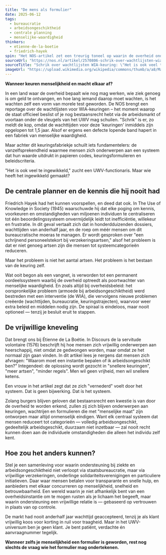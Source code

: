 ```yaml
---
title: "De mens als formulier"
date: 2025-06-12
tags:
  - bureaucratie
  - arbeidsongeschiktheid
  - centrale planning
  - menselijke-waardigheid
thinkers:
  - etienne-de-la-boetie
  - friedrich-hayek
spin: "Het NOS-artikel zet een treurig toneel op waarin de overheid ondanks haar goede bedoelingen struikelt over complexiteit en personeelstekort. De lezer wordt vriendelijk uitgenodigd om mee te rouwen om het feit dat het keuren van mensen voor uitkeringen 'veel te ingewikkeld' is geworden, zonder zich af te vragen wie het systeem zo complex heeft gemaakt — of waarom mensen überhaupt gekeurd moeten worden om te mogen bestaan zonder loon."
sourceUrl: "https://nos.nl/artikel/2570806-schrik-over-wachtlijsten-wia-keuring-het-is-ook-veel-te-ingewikkeld"
sourceTitle: "Schrik over wachtlijsten WIA-keuring: \"Het is ook veel te ingewikkeld\""
imageUrl: "https://upload.wikimedia.org/wikipedia/commons/thumb/a/a8/Mantelb%C3%B6gen.JPG/1200px-Mantelb%C3%B6gen.JPG"
---
```


**Wanneer keuren menselijkheid en macht elkaar af?**

In een land waar de overheid bepaalt wie nog mag werken, wie ziek genoeg is om geld te ontvangen, en hoe lang iemand daarop moet wachten, is het wachten zelf een vorm van morele test geworden. De NOS brengt een reportage over de wachtlijsten voor WIA-keuringen – het moment waarop de staat officieel beslist of je nog bestaansrecht hebt via de arbeidsmarkt of voortaan onder de vleugels van het UWV mag schuilen. "Schrik" is er, zo meldt de kop, omdat de wachttijden voor deze 'keuringen' inmiddels zijn opgelopen tot 1,5 jaar. Alsof er ergens een defecte lopende band hapert in een fabriek van menselijke waardigheid.

Maar achter dit keuringsfabriekje schuilt iets fundamentelers: de vanzelfsprekendheid waarmee mensen zich onderwerpen aan een systeem dat hun waarde uitdrukt in papieren codes, keuringsformulieren en beleidscriteria.

"Het is ook veel te ingewikkeld," zucht een UWV-functionaris. Maar wie heeft het ingewikkeld gemaakt?

## De centrale planner en de kennis die hij nooit had

Friedrich Hayek had het kunnen voorspellen, en deed dat ook. In The Use of Knowledge in Society (1945) waarschuwde hij dat elke poging om kennis, voorkeuren en omstandigheden van miljoenen individuen te centraliseren tot één beoordelingssysteem onvermijdelijk leidt tot inefficiëntie, willekeur en frustratie. In dit geval vertaalt zich dat in honderdduizenden dossiers, wachttijden van anderhalf jaar, en de roep om méér mensen om dit bureaucratische moeras te managen. Er wordt gesproken over "een schrijnend personeelstekort bij verzekeringsartsen," alsof het probleem is dat er niet genoeg artsen zijn die mensen tot systeemcategorieën reduceren.

Maar het probleem is niet het aantal artsen. Het probleem is het bestaan van de keuring zelf.

Wat ooit begon als een vangnet, is verworden tot een permanent oordeelssysteem waarbij de overheid optreedt als poortwachter van menselijke waardigheid. En zoals altijd bij overheidsbeleid: het oorspronkelijke probleem (armoede bij arbeidsongeschiktheid) werd bestreden met een interventie (de WIA), die vervolgens nieuwe problemen creëerde (wachttijden, bureaucratie, keuringstrajecten), waarvoor weer extra beleid en middelen nodig zijn. De spiraal is eindeloos, maar nooit optioneel — tenzij je besluit eruit te stappen.

## De vrijwillige kneveling

Dat brengt ons bij Étienne de La Boétie. In Discours de la servitude volontaire (1576) beschrijft hij hoe mensen zich vrijwillig onderwerpen aan heerschappij, niet omdat ze gedwongen worden, maar omdat ze het normaal zijn gaan vinden. In dit artikel lees je nergens dat mensen zich afvragen: "Waarom moet een instantie bepalen of ik arbeidsongeschikt ben?" Integendeel: de oplossing wordt gezocht in "snellere keuringen", "meer artsen", "minder regels". Men wil geen vrijheid, men wil snellere ketens.

Een vrouw in het artikel zegt dat ze zich "vernederd" voelt door het systeem. Dat is geen bijwerking. Dat ís het systeem.

Zolang burgers blijven geloven dat bestaansrecht een kwestie is van door de overheid te worden erkend, zullen zij zich blijven onderwerpen aan keuringen, wachtrijen en formulieren die met "menselijke maat" zijn ontworpen maar altijd onmenselijk eindigen. Want elk centraal systeem dat mensen reduceert tot categorieën — volledig arbeidsongeschikt, gedeeltelijk arbeidsgeschikt, duurzaam niet inzetbaar — zal nooit recht kunnen doen aan de individuele omstandigheden die alleen het individu zelf kent.

## Hoe zou het anders kunnen?

Stel je een samenleving voor waarin ondersteuning bij ziekte en arbeidsongeschiktheid niet verloopt via staatsbureaucratie, maar via vrijwillige verzekeringen, onderlinge solidariteitsverenigingen en particuliere initiatieven. Daar waar mensen betalen voor transparante en snelle hulp, en aanbieders met elkaar concurreren op menselijkheid, snelheid en betrouwbaarheid. Een wereld waarin je niet afhankelijk bent van een overheidsinstantie om te mogen rusten als je lichaam het begeeft, maar waarin ondersteuning een vrijwillige relatie is — gebaseerd op vertrouwen in plaats van op controle.

De markt had nooit anderhalf jaar wachttijd geaccepteerd, tenzij je als klant vrijwillig koos voor korting in ruil voor traagheid. Maar in het UWV-universum ben je geen klant. Je bent patiënt, verdachte én aanvraagnummer tegelijk.

**Wanneer zelfs je menselijkheid een formulier is geworden, rest nog slechts de vraag wie het formulier mag ondertekenen.** 